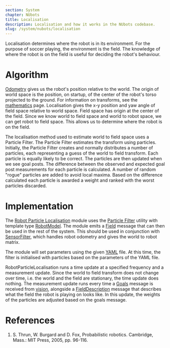 ```yaml
---
section: System
chapter: NUbots
title: Localisation
description: Localisation and how it works in the NUbots codebase.
slug: /system/nubots/localisation
---
```


Localisation determines where the robot is in its environment. For the purpose of soccer playing, the environment is the field. The knowledge of where the robot is on the field is useful for deciding the robot's behaviour.

# Algorithm

[Odometry](/system/nubots/odometry) gives us the robot's position relative to the world. The origin of world space is the position, on startup, of the center of the robot's torso projected to the ground. For information on transforms, see the [mathematics](/system/nubots/mathematics) page. Localisation gives the x-y position and yaw angle of field space relative to world space. Field space has origin at the center of the field. Since we know world to field space and world to robot space, we can get robot to field space. This allows us to determine where the robot is on the field.

The localisation method used to estimate world to field space uses a Particle Filter. The Particle Filter estimates the transform using particles. Initially, the Particle Filter creates and normally distributes a number of particles, each representing a guess of the world to field transform. Each particle is equally likely to be correct. The particles are then updated when we see goal posts. The difference between the observed and expected goal post measurements for each particle is calculated. A number of random "rogue" particles are added to avoid local maxima. Based on the difference calculated each particle is awarded a weight and ranked with the worst particles discarded.

# Implementation

The [Robot Particle Localisation](https://github.com/NUbots/NUbots/tree/master/module/localisation/RobotParticleLocalisation) module uses the [Particle Filter](https://github.com/NUbots/NUbots/blob/master/shared/utility/math/filter/eigen/ParticleFilter.h) utility with template type [RobotModel](https://github.com/NUbots/NUbots/blob/master/module/localisation/RobotParticleLocalisation/src/RobotModel.h). The module emits a [Field](https://github.com/NUbots/NUbots/blob/master/shared/message/localisation/Field.proto) message that can then be used in the rest of the system. This should be used in conjunction with [SensorFilter](https://github.com/NUbots/NUbots/tree/master/module/platform/darwin/SensorFilter), which handles robot odometry and gives the world to robot matrix.

The module will set parameters using the given [YAML](https://github.com/NUbots/NUbots/blob/master/module/localisation/RobotParticleLocalisation/data/config/RobotParticleLocalisation.yaml) file. At this time, the filter is initialised with particles based on the parameters of the YAML file.

RobotParticleLocalisation runs a time update at a specified frequency and a measurement update. Since the world to field transform does not change over time, i.e. the world and the field are stationary, the time update does nothing. The measurement update runs every time a [Goals](https://github.com/NUbots/NUbots/blob/master/shared/message/vision/Goal.proto) message is received from [vision](/system/nubots/vision), alongside a [FieldDescription](https://github.com/NUbots/NUbots/blob/master/shared/message/support/FieldDescription.proto) message that describes what the field the robot is playing on looks like. In this update, the weights of the particles are adjusted based on the goals message.

# References

1. S. Thrun, W. Burgard and D. Fox, Probabilistic robotics. Cambridge, Mass.: MIT Press, 2005, pp. 96-116.
